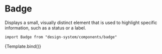 

<Meta title="Components/Badge" component={Badge} />

# Badge

Displays a small, visually distinct element that is used to highlight specific information, such as a status or a label.

`import Badge from "design-system/components/badge"`

<Canvas>
  <Story
    name="Overview"
    args={{
      text: "Szczeniak ",
      size: "small",
    }}
  >
    {Template.bind()}
  </Story>
</Canvas>

<ArgsTable />

